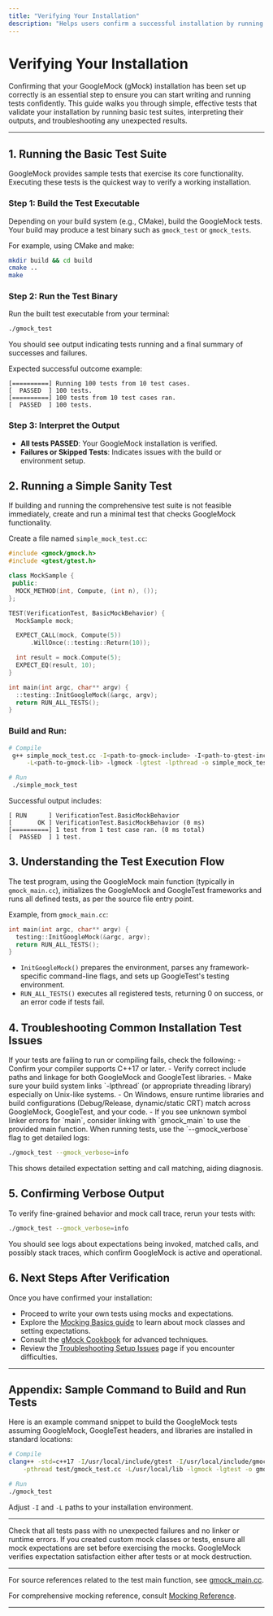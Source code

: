```yaml
---
title: "Verifying Your Installation"
description: "Helps users confirm a successful installation by running basic tests and interpreting their output. Provides troubleshooting tips if the output is unexpected, ensuring users start with a working setup and can move forward confidently."
---
```


# Verifying Your Installation

Confirming that your GoogleMock (gMock) installation has been set up correctly is an essential step to ensure you can start writing and running tests confidently. This guide walks you through simple, effective tests that validate your installation by running basic test suites, interpreting their outputs, and troubleshooting any unexpected results.

---

## 1. Running the Basic Test Suite

GoogleMock provides sample tests that exercise its core functionality. Executing these tests is the quickest way to verify a working installation.

### Step 1: Build the Test Executable

Depending on your build system (e.g., CMake), build the GoogleMock tests. Your build may produce a test binary such as `gmock_test` or `gmock_tests`.

For example, using CMake and make:

```bash
mkdir build && cd build
cmake ..
make
```

### Step 2: Run the Test Binary

Run the built test executable from your terminal:

```bash
./gmock_test
```

You should see output indicating tests running and a final summary of successes and failures.

Expected successful outcome example:

```plaintext
[==========] Running 100 tests from 10 test cases.
[  PASSED  ] 100 tests.
[==========] 100 tests from 10 test cases ran.
[  PASSED  ] 100 tests.
```

### Step 3: Interpret the Output

- **All tests PASSED**: Your GoogleMock installation is verified.
- **Failures or Skipped Tests**: Indicates issues with the build or environment setup.


## 2. Running a Simple Sanity Test

If building and running the comprehensive test suite is not feasible immediately, create and run a minimal test that checks GoogleMock functionality.

Create a file named `simple_mock_test.cc`:

```cpp
#include <gmock/gmock.h>
#include <gtest/gtest.h>

class MockSample {
 public:
  MOCK_METHOD(int, Compute, (int n), ());
};

TEST(VerificationTest, BasicMockBehavior) {
  MockSample mock;

  EXPECT_CALL(mock, Compute(5))
      .WillOnce(::testing::Return(10));

  int result = mock.Compute(5);
  EXPECT_EQ(result, 10);
}

int main(int argc, char** argv) {
  ::testing::InitGoogleMock(&argc, argv);
  return RUN_ALL_TESTS();
}
```

### Build and Run:

```bash
# Compile
 g++ simple_mock_test.cc -I<path-to-gmock-include> -I<path-to-gtest-include> \
     -L<path-to-gmock-lib> -lgmock -lgtest -lpthread -o simple_mock_test

# Run
 ./simple_mock_test
```

Successful output includes:

```plaintext
[ RUN      ] VerificationTest.BasicMockBehavior
[       OK ] VerificationTest.BasicMockBehavior (0 ms)
[==========] 1 test from 1 test case ran. (0 ms total)
[  PASSED  ] 1 test.
```

## 3. Understanding the Test Execution Flow

The test program, using the GoogleMock main function (typically in `gmock_main.cc`), initializes the GoogleMock and GoogleTest frameworks and runs all defined tests, as per the source file entry point.

Example, from `gmock_main.cc`:

```cpp
int main(int argc, char** argv) {
  testing::InitGoogleMock(&argc, argv);
  return RUN_ALL_TESTS();
}
```

- `InitGoogleMock()` prepares the environment, parses any framework-specific command-line flags, and sets up GoogleTest's testing environment.
- `RUN_ALL_TESTS()` executes all registered tests, returning 0 on success, or an error code if tests fail.

## 4. Troubleshooting Common Installation Test Issues

<Tip>
If your tests are failing to run or compiling fails, check the following:
- Confirm your compiler supports C++17 or later.
- Verify correct include paths and linkage for both GoogleMock and GoogleTest libraries.
- Make sure your build system links `-lpthread` (or appropriate threading library) especially on Unix-like systems.
- On Windows, ensure runtime libraries and build configurations (Debug/Release, dynamic/static CRT) match across GoogleMock, GoogleTest, and your code.
- If you see unknown symbol linker errors for `main`, consider linking with `gmock_main` to use the provided main function.
</Tip>

<Tip>
When running tests, use the `--gmock_verbose` flag to get detailed logs:

```bash
./gmock_test --gmock_verbose=info
```

This shows detailed expectation setting and call matching, aiding diagnosis.
</Tip>

## 5. Confirming Verbose Output

To verify fine-grained behavior and mock call trace, rerun your tests with:

```bash
./gmock_test --gmock_verbose=info
```

You should see logs about expectations being invoked, matched calls, and possibly stack traces, which confirm GoogleMock is active and operational.

## 6. Next Steps After Verification

Once you have confirmed your installation:

- Proceed to write your own tests using mocks and expectations.
- Explore the [Mocking Basics guide](/guides/getting-started/mocking-basics) to learn about mock classes and setting expectations.
- Consult the [gMock Cookbook](https://google.github.io/googletest/gmock_cook_book.html) for advanced techniques.
- Review the [Troubleshooting Setup Issues](/getting-started/troubleshooting-faq/troubleshooting-setup-issues) page if you encounter difficulties.

---

## Appendix: Sample Command to Build and Run Tests

Here is an example command snippet to build the GoogleMock tests assuming GoogleMock, GoogleTest headers, and libraries are installed in standard locations:

```bash
# Compile
clang++ -std=c++17 -I/usr/local/include/gtest -I/usr/local/include/gmock \
    -pthread test/gmock_test.cc -L/usr/local/lib -lgmock -lgtest -o gmock_test

# Run
./gmock_test
```

Adjust `-I` and `-L` paths to your installation environment.

---

<Check>
Check that all tests pass with no unexpected failures and no linker or runtime errors.
</Check>

<Note>
If you created custom mock classes or tests, ensure all mock expectations are set before exercising the mocks. GoogleMock verifies expectation satisfaction either after tests or at mock destruction.
</Note>

---

For source references related to the test main function, see [gmock_main.cc](https://github.com/google/googletest/blob/main/googlemock/src/gmock_main.cc).

For comprehensive mocking reference, consult [Mocking Reference](https://google.github.io/googletest/reference/mocking.html).

---